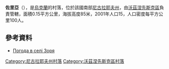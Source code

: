 {{coord|47|43|18|N|31|20|7|E|scale:100000|display=title}}

'''佐里亞'''（{{lang-uk|Зоря}}），是[[烏克蘭|烏克蘭]]的村落，位於該國南部[[尼古拉耶夫州|尼古拉耶夫州]]，由[[沃茲涅先斯克區|沃茲涅先斯克區]]負責管轄，面積0.15平方公里，海拔高度85米，2001年人口15，人口密度每平方公里100人。

==參考資料==
* [http://weather.in.ua/ua/nikolaevskaja/9166 Погода в селі Зоря]{{Wayback|url=http://weather.in.ua/ua/nikolaevskaja/9166 |date=20160607113609 }}

[[Category:尼古拉耶夫州村落|Category:尼古拉耶夫州村落]]
[[Category:沃茲涅先斯克區村落|Category:沃茲涅先斯克區村落]]


{{Mykolaiv-geo-stub}}